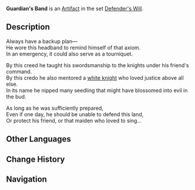 {{Artifact Infobox
|image = Item Guardian's Band.png
|set   = Defender's Will
|piece = Circlet of Logos
}}
{{Description|A fabric band dyed indigo by the darkness of night. Can also double as a bandage in the event of an emergency.}}
'''Guardian's Band''' is an [[Artifact]] in the set [[Defender's Will]].

==Description==
Always have a backup plan—<br />He wore this headband to remind himself of that axiom.<br />In an emergency, it could also serve as a tourniquet.

By this creed he taught his swordsmanship to the knights under his friend's command.<br />By this credo he also mentored a [[Bloodstained Knight|white knight]] who loved justice above all else.<br />In its name he nipped many seedling that might have blossomed into evil in the bud.

As long as he was sufficiently prepared,<br />Even if one day, he should be unable to defend this land,<br />Or protect his friend, or that maiden who loved to sing...

==Other Languages==
{{Other Languages
|en      = Guardian's Band
|zhs     = 守护束带
|zhs_rm  = Shǒuhù Shùdài
|zht     = 守護束帶
|zht_rm  = Shǒuhù Shùdài
|zh_tl   = Band of Protection
|ja      = 守護の帯
|ja_rm   = Shugo no Obi
|ja_tl   = Band of Protection
|ko      = 수호의 띠
|ko_rm   = 
|ko_tl   = 
|es      = Bandana del Guardián
|es_tl   = Headband of the Guardian
|fr      = Bandeau du Gardien
|fr_tl   = Headband of the Guardian
|ru      = Повязка защитника
|ru_tl   = 
|th      = Guardian's Band
|vi      = Nón Thủ Hộ
|vi_tl   = 
|de      = Wächterband
|de_tl   = Guardian's Band
|id      = Guardian's Band
|pt      = Cinto do Guarda
|pt_tl   = 
}}

==Change History==
{{Change History|1.0}}

==Navigation==
{{Artifact Set Navbox|Defender's Will}}